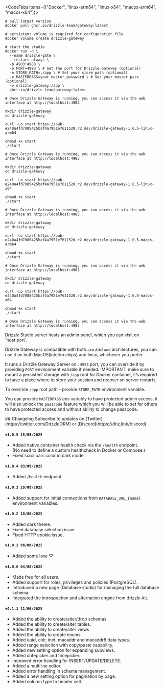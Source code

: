 
<CodeTabs items={["Docker", "linux-arm64", "linux-x64", "macos-arm64", "macos-x64"]}>
```shell
# pull latest version
docker pull ghcr.io/drizzle-team/gateway:latest

# persistent volume is required for configuration file
docker volume create drizzle-gateway

# start the studio
docker run -d \
  --name drizzle-gate \
  --restart always \
  -p 4983:4983 \
  -e PORT=4983 \ # Set the port for Drizzle Gateway (optional)
  -e STORE_PATH=./app \ # Set your store path (optional)
  -e MASTERPASS=your_master_password \ # Set your master pass (optional)
  -v drizzle-gateway:/app \
  ghcr.io/drizzle-team/gateway:latest

# Once Drizzle Gateway is running, you can access it via the web interface at http://localhost:4983
```

```shell
mkdir drizzle-gateway
cd drizzle-gateway

curl -Lo start https://pub-e240a4fd7085425baf4a7951e7611520.r2.dev/drizzle-gateway-1.0.5-linux-arm64

chmod +x start
./start

# Once Drizzle Gateway is running, you can access it via the web interface at http://localhost:4983
```

```shell
mkdir drizzle-gateway
cd drizzle-gateway

curl -Lo start https://pub-e240a4fd7085425baf4a7951e7611520.r2.dev/drizzle-gateway-1.0.5-linux-x64

chmod +x start
./start

# Once Drizzle Gateway is running, you can access it via the web interface at http://localhost:4983
```

```shell
mkdir drizzle-gateway
cd drizzle-gateway

curl -Lo start https://pub-e240a4fd7085425baf4a7951e7611520.r2.dev/drizzle-gateway-1.0.5-macos-arm64

chmod +x start
./start

# Once Drizzle Gateway is running, you can access it via the web interface at http://localhost:4983
```

```shell
mkdir drizzle-gateway
cd drizzle-gateway

curl -Lo start https://pub-e240a4fd7085425baf4a7951e7611520.r2.dev/drizzle-gateway-1.0.5-macos-x64

chmod +x start
./start

# Once Drizzle Gateway is running, you can access it via the web interface at http://localhost:4983
```
</CodeTabs>

<Callout collapsed="How it works?">
Drizzle Studio server hosts an admin panel, which you can visit on `host:port`.

Drizzle Gateway is compatible with both `arm` and `amd` architectures, you can use it on both MacOS(intel/m chips) and linux, whichever you prefer.

It runs a Drizzle Gateway Server on `:4983` port, you can override it by providing `PORT` environment variable if needed.
IMPORTANT: make sure to mount a persistent storage with `/app` root for Docker container, it’s required to have a place where to store your session and recover on server restarts.

To override `/app` root path - provide `STORE_PATH` environment variable.

You can provide `MASTERPASS` env variably to have protected admin access, it will also unlock the `passcode` feature which you will be able to set for others to have protected access and without ability to change passcode.
</Callout>

<div style={{
  marginTop: "72px",
}} />
## Changelog
Subscribe to updates on [Twitter](https://twitter.com/DrizzleORM) or [Discord](https://driz.link/discord)

#### `v1.0.5 15/09/2025`
- Added native container health check via the `/health` endpoint.\
  (No need to define a custom healthcheck in Docker or Compose.)
- Fixed scrollbars color in dark mode.

#### `v1.0.4 03/09/2025`
- Added `/health` endpoint.

#### `v1.0.3 29/08/2025`
- Added support for initial connections from `DATABASE_URL_{name}` environment variables.

#### `v1.0.2 10/08/2025`
- Added dark theme.
- Fixed database selection issue.
- Fixed HTTP cookie issue.

#### `v1.0.1 08/08/2025`
- Added some love &#x2661;

#### `v1.0.0 04/08/2025`
- Made free for all users.
- Added support for roles, privileges and policies (PostgreSQL).
- Introduced a new page (Database studio) for managing the full database schema.
- Integrated the introspection and alternation engine from drizzle-kit.

#### `v0.1.1 11/06/2025`
- Added the ability to create/alter/drop schemas.
- Added the ability to create/alter tables.
- Added the ability to create/alter views.
- Added the ability to create enums.
- Added uuid, cidr, inet, macaddr and macaddr8 data types.
- Added range selection with copy/paste capability.
- Added new setting option for expanding subviews.
- Added datepicker and timepicker.
- Improved error handling for INSERT/UPDATE/DELETE.
- Added a multiline editor.
- Added error handling in schema management.
- Added a new setting option for pagination by page.
- Added column type to header cell.
